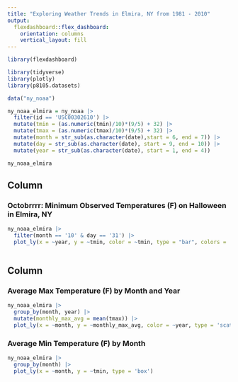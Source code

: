```yaml
---
title: "Exploring Weather Trends in Elmira, NY from 1981 - 2010"
output: 
  flexdashboard::flex_dashboard:
    orientation: columns
    vertical_layout: fill
---
```


```r
library(flexdashboard)

library(tidyverse)
library(plotly)
library(p8105.datasets)

data("ny_noaa")

ny_noaa_elmira = ny_noaa |>
  filter(id == 'USC00302610') |> 
  mutate(tmin = (as.numeric(tmin)/10)*(9/5) + 32) |> 
  mutate(tmax = (as.numeric(tmax)/10)*(9/5) + 32) |> 
  mutate(month = str_sub(as.character(date),start = 6, end = 7)) |> 
  mutate(day = str_sub(as.character(date), start = 9, end = 10)) |> 
  mutate(year = str_sub(as.character(date), start = 1, end = 4))

ny_noaa_elmira

```

Column {data-width=650}
-----------------------------------------------------------------------

### Octobrrrr: Minimum Observed Temperatures (F) on Halloween in Elmira, NY

```r
ny_noaa_elmira |> 
  filter(month == '10' & day == '31') |> 
  plot_ly(x = ~year, y = ~tmin, color = ~tmin, type = "bar", colors = 'viridis')
  
```

Column {data-width=350}
-----------------------------------------------------------------------

### Average Max Temperature (F) by Month and Year

```r
ny_noaa_elmira |> 
  group_by(month, year) |>
  mutate(monthly_max_avg = mean(tmax)) |> 
  plot_ly(x = ~month, y = ~monthly_max_avg, color = ~year, type = 'scatter', mode = 'markers', colors = "viridis", alpha = 0.5)
```

### Average Min Temperature (F) by Month

```r
ny_noaa_elmira |> 
  group_by(month) |>
  plot_ly(x = ~month, y = ~tmin, type = 'box')
```

